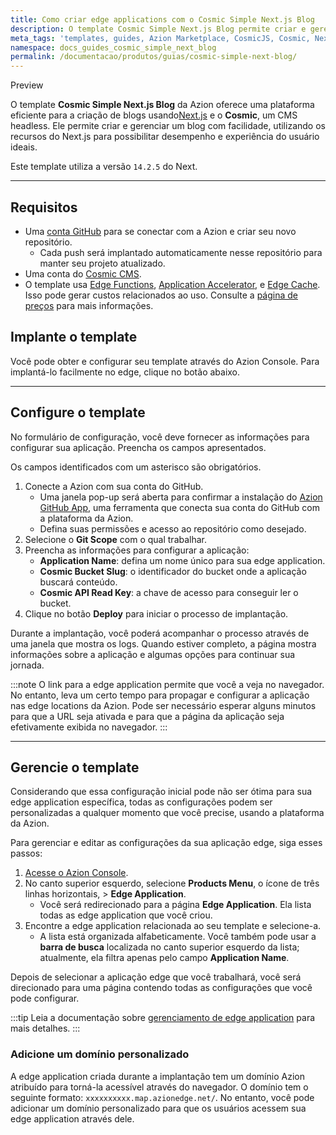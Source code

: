 ```yaml
---
title: Como criar edge applications com o Cosmic Simple Next.js Blog
description: O template Cosmic Simple Next.js Blog permite criar e gerenciar um blog com facilidade, utilizando os recursos do Next.js para obter desempenho e experiência do usuário ideais.
meta_tags: 'templates, guides, Azion Marketplace, CosmicJS, Cosmic, Nextjs, blog'
namespace: docs_guides_cosmic_simple_next_blog
permalink: /documentacao/produtos/guias/cosmic-simple-next-blog/
---
```



<Tag severity="info" client:only="vue">
Preview
</Tag>

O template **Cosmic Simple Next.js Blog** da Azion oferece uma plataforma eficiente para a criação de blogs usando[Next.js](https://nextjs.org/docs) e o **Cosmic**, um CMS headless. Ele permite criar e gerenciar um blog com facilidade, utilizando os recursos do Next.js para possibilitar desempenho e experiência do usuário ideais.

Este template utiliza a versão `14.2.5` do Next.

---

## Requisitos

- Uma [conta GitHub](https://github.com/signup) para se conectar com a Azion e criar seu novo repositório.
   - Cada push será implantado automaticamente nesse repositório para manter seu projeto atualizado.
- Uma conta do [Cosmic CMS](https://www.cosmicjs.com/).
- O template usa [Edge Functions](/pt-br/documentacao/produtos/build/edge-application/edge-functions/), [Application Accelerator](/pt-br/documentacao/produtos/build/edge-application/application-accelerator/), e [Edge Cache](/pt-br/documentacao/produtos/build/edge-application/edge-cache/). Isso pode gerar custos relacionados ao uso. Consulte a [página de preços](/pt-br/documentacao/produtos/precos/) para mais informações.

## Implante o template

Você pode obter e configurar seu template através do Azion Console. Para implantá-lo facilmente no edge, clique no botão abaixo.

<LinkButton
   label="Implantar"
   link="https://console.azion.com/create/cosmic/cosmic-simple-nextjs-blog"
   icon="ai ai-azion"
   icon-pos="left"
 />

---

## Configure o template

No formulário de configuração, você deve fornecer as informações para configurar sua aplicação. Preencha os campos apresentados.

Os campos identificados com um asterisco são obrigatórios.

1. Conecte a Azion com sua conta do GitHub.
   - Uma janela pop-up será aberta para confirmar a instalação do [Azion GitHub App](/pt-br/documentacao/produtos/guias/azion-github-app/), uma ferramenta que conecta sua conta do GitHub com a plataforma da Azion.
   - Defina suas permissões e acesso ao repositório como desejado.
2. Selecione o **Git Scope** com o qual trabalhar.
3. Preencha as informações para configurar a aplicação:
   - **Application Name**: defina um nome único para sua edge application.
   - **Cosmic Bucket Slug**: o identificador do bucket onde a aplicação buscará conteúdo.
   - **Cosmic API Read Key**: a chave de acesso para conseguir ler o bucket.
4. Clique no botão **Deploy** para iniciar o processo de implantação.

Durante a implantação, você poderá acompanhar o processo através de uma janela que mostra os logs. Quando estiver completo, a página mostra informações sobre a aplicação e algumas opções para continuar sua jornada.

:::note
O link para a edge application permite que você a veja no navegador. No entanto, leva um certo tempo para propagar e configurar a aplicação nas edge locations da Azion. Pode ser necessário esperar alguns minutos para que a URL seja ativada e para que a página da aplicação seja efetivamente exibida no navegador.
:::

---

## Gerencie o template

Considerando que essa configuração inicial pode não ser ótima para sua edge application específica, todas as configurações podem ser personalizadas a qualquer momento que você precise, usando a plataforma da Azion.

Para gerenciar e editar as configurações da sua aplicação edge, siga esses passos:

1. [Acesse o Azion Console](https://console.azion.com).
2. No canto superior esquerdo, selecione **Products Menu**, o ícone de três linhas horizontais, > **Edge Application**.
   - Você será redirecionado para a página **Edge Application**. Ela lista todas as edge application que você criou.
3. Encontre a edge application relacionada ao seu template e selecione-a.
   - A lista está organizada alfabeticamente. Você também pode usar a **barra de busca** localizada no canto superior esquerdo da lista; atualmente, ela filtra apenas pelo campo **Application Name**.

Depois de selecionar a aplicação edge que você trabalhará, você será direcionado para uma página contendo todas as configurações que você pode configurar.

:::tip
Leia a documentação sobre [gerenciamento de edge application](/pt-br/documentacao/produtos/build/edge-application/primeiros-passos/) para mais detalhes.
:::

### Adicione um domínio personalizado

A edge application criada durante a implantação tem um domínio Azion atribuído para torná-la acessível através do navegador. O domínio tem o seguinte formato: `xxxxxxxxxx.map.azionedge.net/`. No entanto, você pode adicionar um domínio personalizado para que os usuários acessem sua edge application através dele.


<LinkButton link="/pt-br/documentacao/produtos/guias/configurar-dominio/" label="Ir para o guia de configuração de domínio" severity="secondary" />
